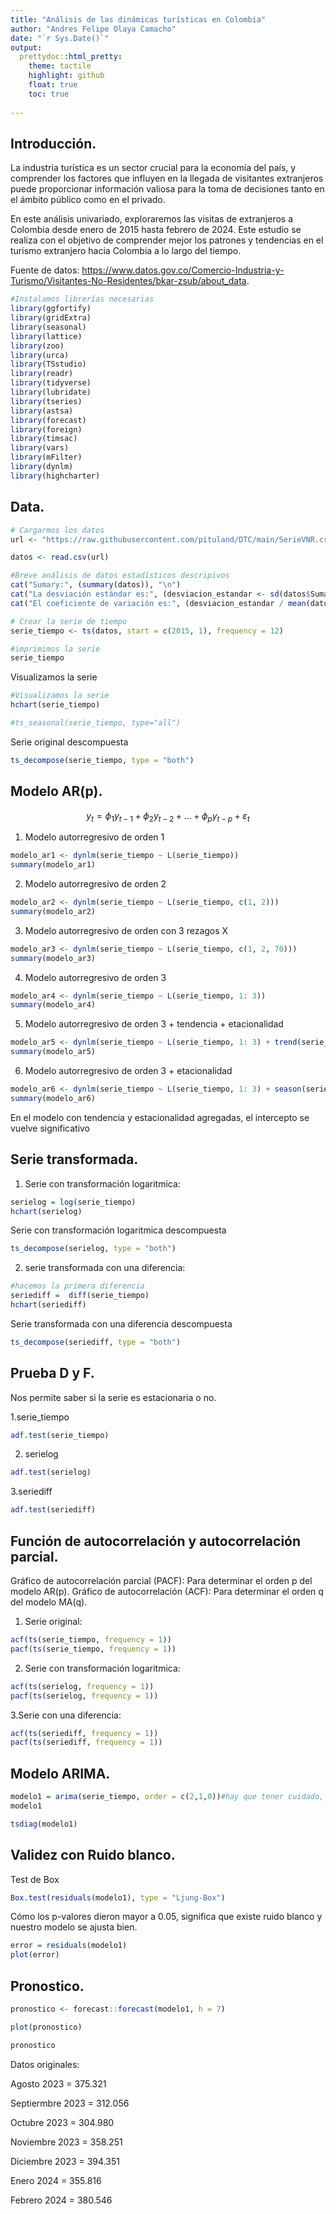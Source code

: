 ---
title: "Análisis de las dinámicas turísticas en Colombia"
author: "Andres Felipe Olaya Camacho"
date: "`r Sys.Date()`"
output:
  prettydoc::html_pretty:
    theme: tactile
    highlight: github
    float: true
    toc: true 
  
---

## Introducción.

La industria turística es un sector crucial para la economía del país, y comprender los factores que influyen en la llegada de visitantes extranjeros puede proporcionar información valiosa para la toma de decisiones tanto en el ámbito público como en el privado.

En este análisis univariado, exploraremos las visitas de extranjeros a Colombia desde enero de 2015 hasta febrero de 2024. Este estudio se realiza con el objetivo de comprender mejor los patrones y tendencias en el turismo extranjero hacia Colombia a lo largo del tiempo.

Fuente de datos: 
<https://www.datos.gov.co/Comercio-Industria-y-Turismo/Visitantes-No-Residentes/bkar-zsub/about_data>.

```{r, warning=FALSE, message=FALSE, echo=FALSE}
#Instalamos librerías necesarias
library(ggfortify)
library(gridExtra)
library(seasonal)
library(lattice)
library(zoo)
library(urca)
library(TSstudio)
library(readr)
library(tidyverse)
library(lubridate)
library(tseries)
library(astsa)
library(forecast)
library(foreign)
library(timsac)
library(vars)
library(mFilter)
library(dynlm)
library(highcharter)
```


## Data.
```{r, echo=FALSE}
# Cargarmos los datos
url <- "https://raw.githubusercontent.com/pituland/DTC/main/SerieVNR.csv"

datos <- read.csv(url)

```


```{r, echo=FALSE}
#Breve análisis de datos estadísticos descripivos
cat("Sumary:", (summary(datos)), "\n")
cat("La desviación estándar es:", (desviacion_estandar <- sd(datos$Suma.de.Extranjeros.no.Residentes)), "\n")
cat("El coeficiente de variación es:", (desviacion_estandar / mean(datos$Suma.de.Extranjeros.no.Residentes) * 100),"\n")
```

```{r, echo=FALSE}
# Crear la serie de tiempo
serie_tiempo <- ts(datos, start = c(2015, 1), frequency = 12)
```

```{r, echo=FALSE}
#imprimimos la serie
serie_tiempo
```
Visualizamos la serie
```{r, echo=FALSE}
#Visualizamos la serie
hchart(serie_tiempo)
```

```{r, echo=FALSE}
#ts_seasonal(serie_tiempo, type="all")
```
Serie original descompuesta

```{r, echo=FALSE}
ts_decompose(serie_tiempo, type = "both")
```

## Modelo AR(p).

$$ y_t = \phi_1 y_{t-1} + \phi_2 y_{t-2} + \ldots + \phi_p y_{t-p} + \varepsilon_t $$

1. Modelo autorregresivo de orden 1
```{r, echo=FALSE}
modelo_ar1 <- dynlm(serie_tiempo ~ L(serie_tiempo))
summary(modelo_ar1)

```
2. Modelo autorregresivo de orden 2
```{r, echo=FALSE}
modelo_ar2 <- dynlm(serie_tiempo ~ L(serie_tiempo, c(1, 2)))
summary(modelo_ar2)
```
3. Modelo autorregresivo de orden con 3 rezagos X
```{r, echo=FALSE}
modelo_ar3 <- dynlm(serie_tiempo ~ L(serie_tiempo, c(1, 2, 70)))
summary(modelo_ar3)
```
4. Modelo autorregresivo de orden 3
```{r, echo=FALSE}
modelo_ar4 <- dynlm(serie_tiempo ~ L(serie_tiempo, 1: 3))
summary(modelo_ar4)
```
5. Modelo autorregresivo de orden 3 + tendencia + etacionalidad
```{r, echo=FALSE}
modelo_ar5 <- dynlm(serie_tiempo ~ L(serie_tiempo, 1: 3) + trend(serie_tiempo) + season(serie_tiempo))
summary(modelo_ar5)
```
6. Modelo autorregresivo de orden 3 + etacionalidad
```{r, echo=FALSE}
modelo_ar6 <- dynlm(serie_tiempo ~ L(serie_tiempo, 1: 3) + season(serie_tiempo))
summary(modelo_ar6)
```
En el modelo con tendencia y estacionalidad agregadas, el intercepto se vuelve significativo


## Serie transformada.

1. Serie con transformación logaritmica:
```{r, echo=FALSE}
serielog = log(serie_tiempo)
hchart(serielog)
```
Serie con transformación logaritmica descompuesta
```{r, echo=FALSE}
ts_decompose(serielog, type = "both")
```

2. serie transformada con una diferencia:

```{r, echo=FALSE}
#hacemos la primera diferencia
seriediff =  diff(serie_tiempo)
hchart(seriediff)
```

Serie transformada con una diferencia descompuesta
```{r, echo=FALSE}
ts_decompose(seriediff, type = "both")
```

## Prueba D y F.
Nos permite saber si la serie es estacionaria o no.


1.serie_tiempo
```{r, echo=FALSE}
adf.test(serie_tiempo)
```
2. serielog
```{r, echo=FALSE}
adf.test(serielog)
```
3.seriediff
```{r, echo=FALSE}
adf.test(seriediff)
```

## Función de  autocorrelación y autocorrelación parcial.
Gráfico de autocorrelación parcial (PACF): Para determinar el orden p del modelo AR(p).
Gráfico de autocorrelación (ACF): Para determinar el orden q del modelo MA(q).

1. Serie original:

```{r, echo=FALSE}
acf(ts(serie_tiempo, frequency = 1))
pacf(ts(serie_tiempo, frequency = 1))
```

2. Serie con transformación logaritmica:

```{r, echo=FALSE}
acf(ts(serielog, frequency = 1))
pacf(ts(serielog, frequency = 1))
```

3.Serie con una diferencia:

```{r, echo=FALSE}
acf(ts(seriediff, frequency = 1))
pacf(ts(seriediff, frequency = 1))
```


## Modelo ARIMA.


```{r, echo=FALSE}
modelo1 = arima(serie_tiempo, order = c(2,1,0))#hay que tener cuidado, hacerlo con la serie original
modelo1
```
```{r, echo=FALSE}
tsdiag(modelo1)
```

## Validez con Ruido blanco.

Test de Box
```{r, echo=FALSE}
Box.test(residuals(modelo1), type = "Ljung-Box")
```
Cómo los p-valores dieron mayor a 0.05, significa que existe ruido blanco y nuestro modelo se ajusta bien.

```{r, echo=FALSE}
error = residuals(modelo1)
plot(error)
```

## Pronostico.

```{r, echo=FALSE}
pronostico <- forecast::forecast(modelo1, h = 7)
```
```{r, echo=FALSE}
plot(pronostico)
```
```{r}
pronostico
```


Datos originales:

Agosto 2023 = 375.321

Septiermbre 2023 = 312.056

Octubre 2023 = 304.980

Noviembre 2023 = 358.251

Diciembre 2023 = 394.351

Enero 2024 = 355.816

Febrero 2024 = 380.546


